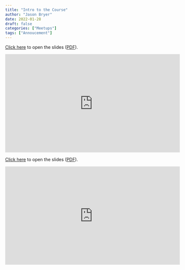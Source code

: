 ```yaml
---
title: "Intro to the Course"
author: "Jason Bryer"
date: 2022-01-28
draft: false
categories: ["Meetups"]
tags: ["Annoucement"]
---
```



[Click here](/slides/00-Intro_to_Course.html#1) to open the slides ([PDF](/slides/00-Intro_to_Course.pdf)).

<iframe width="560" height="315" src="https://www.youtube.com/embed/CWydtLn7n6o" title="YouTube video player" frameborder="0" allow="accelerometer; autoplay; clipboard-write; encrypted-media; gyroscope; picture-in-picture" allowfullscreen></iframe>

<!--more-->

[Click here](/slides/00-Intro_to_Course.html#1) to open the slides ([PDF](/slides/00-Intro_to_Course.pdf)).

<iframe width="560" height="315" src="https://www.youtube.com/embed/CWydtLn7n6o" title="YouTube video player" frameborder="0" allow="accelerometer; autoplay; clipboard-write; encrypted-media; gyroscope; picture-in-picture" allowfullscreen></iframe>



